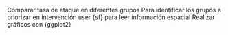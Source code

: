 Comparar tasa de ataque en diferentes grupos
Para identificar los grupos a priorizar en intervención
user {sf} para leer información espacial
Realizar gráficos con {ggplot2}